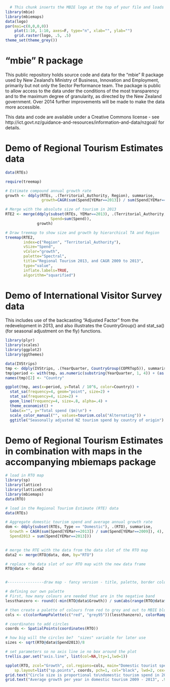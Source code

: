 ```r
  # This chunk inserts the MBIE logo at the top of your file and loads the pander package for formatting output
library(mbie)
library(mbiemaps)
data(logo)
par(mai=c(0,0,0,0))
	plot(1:10, 1:10, axes=F, type="n", xlab="", ylab="")
	grid.raster(logo, .5, .5)
theme_set(theme_grey())
```
"mbie" R package
========================================================

This public repository holds source code and data for the "mbie" R package used by New Zealand's Ministry of Business, Innovation and Employment, primarily but not only the Sector Performance team.  The package is public to allow access to the data under the conditions of the most transparency and to the maximum degree of granularity, as directed by the New Zealand government.  Over 2014 further improvements will be made to make the data more accessible.

This data and code are available under a Creative Commons license - see http://ict.govt.nz/guidance-and-resources/information-and-data/nzgoal/ for details.

# Demo of Regional Tourism Estimates data

```r
data(RTEs)

require(treemap)

# Estimate compound annual growth rate
growth <- ddply(RTEs, .(Territorial_Authority, Region), summarise,
                growth=CAGR(sum(Spend[YEMar==2013]) / sum(Spend[YEMar==2009]), 4))

# Merge with the absolute size of tourism in 2013
RTE2 <- merge(ddply(subset(RTEs, YEMar==2013), .(Territorial_Authority, Region), summarise,
                    Spend=sum(Spend)),
              growth)

# Draw treemap to show size and growth by hierarchical TA and Region
treemap(RTE2,
        index=c("Region", "Territorial_Authority"),
        vSize="Spend",
        vColor="growth",
        palette="Spectral",
        title="Regional Tourism 2013, and CAGR 2009 to 2013",
        type="value",
        inflate.labels=TRUE,
        algorithm="squarified")
```


# Demo of International Visitor Survey data
This includes use of the backcasting "Adjusted Factor" from the redevelopment in 2013, and also illustrates the CountryGroup() and stat_sa() (for seasonal adjustment on the fly) functions.
```r
library(plyr)
library(scales)
library(ggplot2)
library(ggthemes)

data(IVStrips)
tmp <- ddply(IVStrips, .(YearQuarter, CountryGroup(COPRTop5)), summarise, Total= sum(SmoothTotalSpend * FinalWeight * Adjusted_Factor))
tmp$period <- with(tmp, as.numeric(substring(YearQuarter, 1, 4)) + (as.numeric(substring(YearQuarter, 6, 6))-.5)/4)
names(tmp)[2] <- "Country"

ggplot(tmp, aes(x=period, y=Total / 10^6, color=Country)) +
  stat_sa(frequency=4, geom="point", size=2) +
  stat_sa(frequency=4, size=2) +
  geom_line(frequency=4, size=.8, alpha=.4) +
  theme_economist() +
  labs(x="", y="Total spend ($m)\n") +
  scale_color_manual("", values=tourism.cols("Alternating")) +
  ggtitle("Seasonally adjusted NZ tourism spend by country of origin")
```

# Demo of Regional Tourism Estimates in combination with maps in the accompanying mbiemaps package

```r

# load in RTO map
library(sp)
library(lattice)
library(latticeExtra)
library(mbiemaps)
data(RTO)

# load in the Regional Tourism Estimate (RTE) data
data(RTEs)

# Aggregate domestic tourism spend and average annual growth rate
dom <- ddply(subset(RTEs, Type == "Domestic"), .(RTO), summarise,
  Growth = CAGR(sum(Spend[YEMar==2013]) / sum(Spend[YEMar==2009]), 4),
  Spend2013 = sum(Spend[YEMar==2013]))
	

# merge the RTE with the data from the data slot of the RTO map
data2 <- merge(RTO@data, dom, by="RTO")

# replace the data slot of our RTO map with the new data frame
RTO@data <- data2


#----------------draw map - fancy version - title, palette, border colour, added circle layer---------------

# defining our own palette
# First, how many colours are needed that are in the negative band
lessthanzero <- round((-min(RTO@data$Growth)) / sum(abs(range(RTO@data$Growth))) * 100)

# then create a palette of colours from red to grey and out to MBIE blue
cols <- c(colorRampPalette(c("red", "grey95"))(lessthanzero), colorRampPalette(c("grey95", mbie.cols(1)))(100-lessthanzero))

# coordinates to add circles
coords <- SpatialPoints(coordinates(RTO))

# how big will the circles be?  "sizes" variable for later use
sizes <- sqrt(RTO@data$Spend2013)/8

# set parameters so no axis line ie no box around the plot
trellis.par.set("axis.line", list(col=NA,lty=1,lwd=1))

spplot(RTO, zcol="Growth", col.regions=cols, main="Domestic tourist spend", col="white", 
	sp.layout=list("sp.points", coords, pch=1, col="black", lwd=2, cex=sizes)) # add circles layer
grid.text("Circle size is proportional to\ndomestic tourism spend in 2013", .2,.7)
grid.text("Average growth per year in domestic tourism 2009 - 2013", .93,.5, , rot=-90)


```

